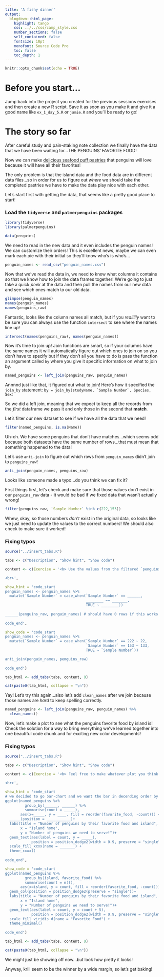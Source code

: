 ```yaml
---
title: 'A fishy dinner'
output: 
  blogdown::html_page: 
    highlight: tango
    css: ../../css/camp_style.css
    number_sections: false
    self_contained: false
    fontsize: 18pt
    monofont: Source Code Pro
    toc: false
    toc_depth: 1
---
```


```r
knitr::opts_chunk$set(echo = TRUE)
```

# Before you start...

Jump back into the project you created for the previous sessions exercises and then create a new R script. Save it as soon as you make it and give it a good name like `ex_1_day_5.R` or `jamie.R` and you'll be ready to go!

# The story so far

After careful study and pain-staking note collection we finally have the data that we have been waiting for...THE PENGUINS' FAVORITE FOOD! 

Now we can make [delicious seafood puff pastries](https://www.flavourandsavour.com/seafood-pot-pie-with-puff-pastry/) that penguins will love because it will have all their favorites!

The only problem is that the island data and the food data are in different data files...so in order for us to figure out *where* we should take the completed pastries we have to make the data play nice with each other.

Let's start first with getting the data, that seems like a pretty good place to start!

### Load the `tidyverse` and `palmerpenguins` packages 

```r
library(tidyverse)
library(palmerpenguins)

data(penguins)
```

We need to read in the new data and it even includes the penguin names! We can customize their orders! This is excellent news, maybe we can even mark each pie with their initial so they'll know who's is who's...

```r
penguin_names <- read_csv("penguin_names.csv")
```

Now that we've read the data in, we need to know what columns it contains so that we know how to join the data frames together! We're going to just take a quick *peek* at the data and then pull the names from our new data and see which ones match to our old data.

```r
glimpse(penguin_names)
names(penguin_names)
names(penguins_raw)
```

Fantastic, looks like the column names all match, but if you *reallllly* want to be sure you can always use the function `intersect` to see where the names line up!

```r
intersect(names(penguins_raw), names(penguin_names))
```

Now it's time to join up! Join functions are smart, so if your columns have the same names it will automatically figure out which ones to join on so you don't have to specify but if they don't all you have to do is pass the function an argument called `by` where you give it specific information on what to join by. 

```r
named_penguins <- left_join(penguins_raw, penguin_names)
```
Annnnd just like that, it figured out what to join! Here's how it specified the `join_by` statement: ```by = join_by(studyName, `Sample Number`, Species, Sex)```

So we did a left join, meaning that we expect to keep all the records from the *first* dataframe we pass it and only those in the second that __match__. 

Let's filter our new dataset to see if we have all the data that we need!

```r
filter(named_penguins, is.na(Name))
```

Uh-oh. We have some penguins that don't have matches...which seems odd because both datasets have the same number of rows...that must mean that something happened to the data!

Let's use `anti-join` to figure out which rows from `penguin_names` didn't join to `penguins_raw`!

```r
anti_join(penguin_names, penguins_raw)
```
Looks like someone made a typo...do you think we can fix it?

First things first, let's check and make sure that those values don't exist in our `penguins_raw` data - it would be bad if we fixed data that wasn't actually wrong!

```r
filter(penguins_raw, `Sample Number` %in% c(222,153))
```
Whew, okay, so those numbers *don't* exist in the original data, so looks like we just need to update the values to the correct numbers! We should also check to make sure it worked!

<div class="quiz">

### <i class="fas fa-cookie-bite" style="color: gray;"></i> Fixing typos {-}

```r
source("../insert_tabs.R")

tabs <- c("Description", "Show hint", "Show code")

content <- c(Exercise = '<b> Use the values from the filtered `penguins_raw` to correct the sample numbers in `penguin_names` so they match and then check to make sure all values join.</b>

<br>',

show_hint = 'code_start
penguin_names <- penguin_names %>% 
  mutate(`Sample Number` = case_when(`Sample Number` == ______,
                                     ________ == _______,
                                     TRUE ~ ________))
  
______(penguins_raw, penguin_names) # should have 0 rows if this works!
  
code_end',

show_code = 'code_start
penguin_names <- penguin_names %>% 
  mutate(`Sample Number` = case_when(`Sample Number` == 222 ~ 22,
                                     `Sample Number` == 153 ~ 133,
                                     TRUE ~ `Sample Number`))

anti_join(penguin_names, penguins_raw)
  
code_end')

tab_html <- add_tabs(tabs, content, 0)

cat(paste0(tab_html, collapse = "\n"))
```

</div>

Yay! Let's try this again...also let's add `clean_names` after we join because those names are *hard* to keep spelling correctly.

```r
named_penguins <- left_join(penguins_raw, penguin_names) %>% 
  clean_names()
```

Now, let's make a plot to see what the penguins favorite food by island is! Check the solution for a way to bring everything we've learned together into one beautiful code chunk and for exciting new color developments!

<div class="quiz">

### <i class="fas fa-cookie-bite" style="color: gray;"></i> Fixing typos {-}

```r
source("../insert_tabs.R")

tabs <- c("Description", "Show hint", "Show code")

content <- c(Exercise = '<b> Feel free to make whatever plot you think is best: we want to know how many penguins like each food by island. Use labels, summaries, or other methods to convey this information and have some fun!</b>

<br>',

show_hint = 'code_start
# we decided to go bar-chart and we want the bar in decending order by count!
ggplot(named_penguins %>% 
         group_by(______, ______) %>% 
         summarise(count = _____), 
       aes(x=_____, y = ____, fill = reorder(favorite_food, -count))) +
  _____(position = ___________)+
  labs(title = "Number of penguins by their favorite food and island",
       x = "Island home",
       y = "Number of penguins we need to serve!")+
  geom_text(aes(label = count, y = _____), 
            position = position_dodge2(width = 0.9, preserve = "single")) +
  scale_fill_xxxx(name = _______) +
  theme_xxxx()
  
code_end',

show_code = 'code_start
ggplot(named_penguins %>% 
         group_by(island, favorite_food) %>% 
         summarise(count = n()), 
       aes(x=island, y = count, fill = reorder(favorite_food, -count))) +
  geom_col(position = position_dodge2(preserve = "single"))+
  labs(title = "Number of penguins by their favorite food and island",
       x = "Island home",
       y = "Number of penguins we need to serve!")+
  geom_text(aes(label = count, y = count + 5), 
            position = position_dodge2(width = 0.9, preserve = "single")) +
  scale_fill_viridis_d(name = "Favorite Food") +
  theme_minimal()
  
code_end')

tab_html <- add_tabs(tabs, content, 0)

cat(paste0(tab_html, collapse = "\n"))
```

</div>

We might just be showing off now...but look how pretty it looks! 

Anyway, krill seem to be the winner by a wide margin, so let's get baking!

<i class="fa fa-cookie-bite"></i> 
<i class="fa fa-robot"></i> 
<i class="fa fa-cookie-bite"></i> 
